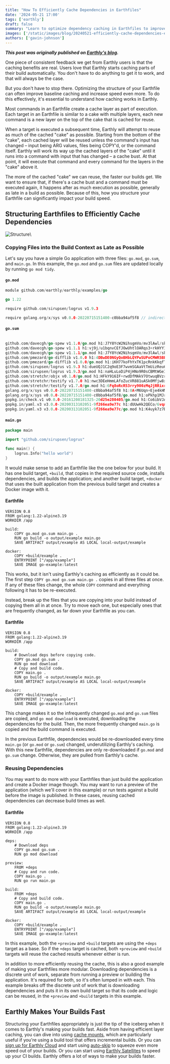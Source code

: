 ```yaml
---
title: "How To Efficiently Cache Dependencies in Earthfiles"
date: '2024-05-21 17:00'
tags: ['earthly']
draft: false
summary: "Learn to optimize dependency caching in Earthfiles to improve build efficiency. The blog explains structuring Earthfiles, breaking down file copying, and reusing dependencies to maximize Earthly's caching capabilities, speeding up builds."
images: ['/static/images/blog/20240521-efficiently-cache-dependencies-earthfiles/header.jpg']
authors: ['gavin-johnson']
---
```

**_This post was originally published on [Earthly's blog](https://earthly.dev/blog/efficiently-cache-dependencies-earthfiles/)._**
<br />

One piece of consistent feedback we get from Earthly users is that the caching benefits are real. Users love that Earthly starts caching parts of their build automatically. You don't have to do anything to get it to work, and that will always be the case.

But you don't have to stop there. Optimizing the structure of your Earthfile can often improve baseline caching and increase speed even more. To do this effectively, it's essential to understand how caching works in Earthly.

Most commands in an Earthfile create a cache layer as part of execution. Each target in an Earthfile is similar to a cake with multiple layers, each new command is a new layer on the top of the cake that is cached for reuse.

When a target is executed a subsequent time, Earthly will attempt to reuse as much of the cached "cake" as possible. Starting from the bottom of the "cake", each cached layer will be reused unless the command's input has changed – input being ARG values, files being COPY'd, or the command itself. Earthly will work its way up the cached layers of the "cake" until it runs into a command with input that has changed – a cache bust. At that point, it will execute that command and every command for the layers in the "cake" above it.

The more of the cached "cake" we can reuse, the faster our builds get. We want to ensure that, if there's a cache bust and a command must be executed again, it happens after as much execution as possible, generally as late in a build as possible. Because of this, how you structure your Earthfile can significantly impact your build speed.

## Structuring Earthfiles to Efficiently Cache Dependencies

![Structure](/static/images/blog/20240521-efficiently-cache-dependencies-earthfiles/structure.png)\

### Copying Files into the Build Context as Late as Possible

Let's say you have a simple Go application with three files:  `go.mod`, `go.sum`, and `main.go`. In this example, the `go.mod` and `go.sum` files are updated locally by running `go mod tidy`.

#### `go.mod`

~~~{.go caption=""}
module github.com/earthly/earthly/examples/go

go 1.22

require github.com/sirupsen/logrus v1.9.3

require golang.org/x/sys v0.0.0-20220715151400-c0bba94af5f8 // indirect
~~~

#### `go.sum`

~~~{.go caption=""}

github.com/davecgh/go-spew v1.1.0/go.mod h1:J7Y8YcW2NihsgmVo/mv3lAwl/skON4iLHjSsI+c5H38=
github.com/davecgh/go-spew v1.1.1 h1:vj9j/u1bqnvCEfJOwUhtlOARqs3+rkHYY13jYWTU97c=
github.com/davecgh/go-spew v1.1.1/go.mod h1:J7Y8YcW2NihsgmVo/mv3lAwl/skON4iLHjSsI+c5H38=
github.com/pmezard/go-difflib v1.0.0 h1:4DBwDE0NGyQoBHbLQYPwSUPoCMWR5BEzIk/f1lZbAQM=
github.com/pmezard/go-difflib v1.0.0/go.mod h1:iKH77koFhYxTK1pcRnkKkqfTogsbg7gZNVY4sRDYZ/4=
github.com/sirupsen/logrus v1.9.3 h1:dueUQJ1C2q9oE3F7wvmSGAaVtTmUizReu6fjN8uqzbQ=
github.com/sirupsen/logrus v1.9.3/go.mod h1:naHLuLoDiP4jHNo9R0sCBMtWGeIprob74mVsIT4qYEQ=
github.com/stretchr/objx v0.1.0/go.mod h1:HFkY916IF+rwdDfMAkV7OtwuqBVzrE8GR6GFx+wExME=
github.com/stretchr/testify v1.7.0 h1:nwc3DEeHmmLAfoZucVR881uASk0Mfjw8xYJ99tb5CcY=
github.com/stretchr/testify v1.7.0/go.mod h1:6Fq8oRcR53rry900zMqJjRRixrwX3KX962/h/Wwjteg=
golang.org/x/sys v0.0.0-20220715151400-c0bba94af5f8 h1:0A+M6Uqn+Eje4kHMK80dtF3JCXC4ykBgQG4Fe06QRhQ=
golang.org/x/sys v0.0.0-20220715151400-c0bba94af5f8/go.mod h1:oPkhp1MJrh7nUepCBck5+mAzfO9JrbApNNgaTdGDITg=
gopkg.in/check.v1 v0.0.0-20161208181325-20d25e280405/go.mod h1:Co6ibVJAznAaIkqp8huTwlJQCZ016jof/cbN4VW5Yz0=
gopkg.in/yaml.v3 v3.0.0-20200313102051-9f266ea9e77c h1:dUUwHk2QECo/6vqA44rthZ8ie2QXMNeKRTHCNY2nXvo=
gopkg.in/yaml.v3 v3.0.0-20200313102051-9f266ea9e77c/go.mod h1:K4uyk7z7BCEPqu6E+C64Yfv1cQ7kz7rIZviUmN+EgEM=
~~~

#### `main.go`

~~~{.go caption="main.go"}
package main

import "github.com/sirupsen/logrus"

func main() {
    logrus.Info("hello world")
}
~~~

It would make sense to add an Earthfile like the one below for your build. It has one build target, `+build`, that copies in the required source code, installs dependencies, and builds the application; and another build target, `+docker` that uses the built application from the previous build target and creates a Docker image with it.

#### Earthfile

~~~{.dockerfile caption="Earthfile"}
VERSION 0.8
FROM golang:1.22-alpine3.19
WORKDIR /app

build:
    COPY go.mod go.sum main.go .
    RUN go build -o output/example main.go
    SAVE ARTIFACT output/example AS LOCAL local-output/example

docker:
    COPY +build/example .
    ENTRYPOINT ["/app/example"]
    SAVE IMAGE go-example:latest
~~~

This works, but it isn't using Earthly's caching as efficiently as it could be. The first step `COPY go.mod go.sum main.go .` copies in all three files at once. If any of these files change, the whole `COPY` command and everything following it has to be re-executed.

Instead, break up the files that you are copying into your build instead of copying them all in at once. Try to move each one, but especially ones that are frequently changed, as far down your Earthfile as you can.

#### Earthfile

~~~{.dockerfile caption="Earthfile"}
VERSION 0.8
FROM golang:1.22-alpine3.19
WORKDIR /app

build:
    # Download deps before copying code.
    COPY go.mod go.sum .
    RUN go mod download
    # Copy and build code.
    COPY main.go .
    RUN go build -o output/example main.go
    SAVE ARTIFACT output/example AS LOCAL local-output/example

docker:
    COPY +build/example .
    ENTRYPOINT ["/app/example"]
    SAVE IMAGE go-example:latest
~~~

This change makes it so the infrequently changed `go.mod` and `go.sum` files are copied, and `go mod download` is executed, downloading the dependencies for the build. Then, the more frequently changed `main.go` is copied and the build command is executed.

In the previous Earthfile, dependencies would be re-downloaded every time `main.go` (or `go.mod` or `go.sum`) changed, underutilizing Earthly's caching. With this new Earthfile, dependencies are only re-downloaded if `go.mod` and `go.sum` change. Otherwise, they are pulled from Earthly's cache.

### Reusing Dependencies

You may want to do more with your Earthfiles than just build the application and create a Docker image though. You may want to run a preview of the application (which we'll cover in this example) or run tests against a build before the image is published. In these cases, reusing cached dependencies can decrease build times as well.

#### Earthfile

~~~{.dockerfile caption="Earthfile"}
VERSION 0.8
FROM golang:1.22-alpine3.19
WORKDIR /app

deps:
    # Download deps
    COPY go.mod go.sum .
    RUN go mod download

preview:
    FROM +deps
    # Copy and run code.
    COPY main.go .
    RUN go run main.go

build:
    FROM +deps
    # Copy and build code.
    COPY main.go .
    RUN go build -o output/example main.go
    SAVE ARTIFACT output/example AS LOCAL local-output/example

docker:
    COPY +build/example .
    ENTRYPOINT ["/app/example"]
    SAVE IMAGE go-example:latest
~~~

In this example, both the `+preview` and `+build` targets are using the `+deps` target as a base. So if the `+deps` target is cached, both `+preview` and `+build` targets will reuse the cached results whenever either is run.

In addition to more efficiently reusing the cache, this is also a good example of making your Earthfiles more modular. Downloading dependencies is a discrete unit of work, separate from running a preview or building the application. It's required for both, so it's often lumped in with each. This example breaks off the discrete unit of work that is downloading dependencies and puts it in its own build target so that its code and logic can be reused, in the `+preview` and `+build` targets in this example.

## Earthly Makes Your Builds Fast

Structuring your Earthfiles appropriately is just the tip of the iceberg when it comes to Earthly's making your builds fast. Aside from having efficient layer caching, you can dive into using [cache mounts](https://docs.earthly.dev/docs/caching/caching-in-earthfiles#id-2.-cache-mounts), which are particularly useful if you're using a build tool that offers incremental builds. Or you can [sign up for Earthly Cloud](https://cloud.earthly.dev/login) and start using [auto-skip](https://docs.earthly.dev/docs/caching/caching-in-earthfiles#id-3.-auto-skip) to squeeze even more speed out of your builds. Or you can start using [Earthly Satellites](https://earthly.dev/earthly-satellites) to speed up your CI builds. Earthly offers a lot of ways to make your builds faster.
